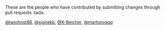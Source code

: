 These are the people who have contributed by submitting changes through pull requests :tada:

 [\@lwjohnst86](https://github.com/lwjohnst86), [\@signekb](https://github.com/signekb), [\@K-Beicher](https://github.com/K-Beicher), [\@martonvago](https://github.com/martonvago)
